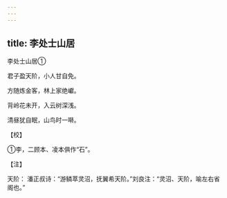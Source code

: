 ```yaml
---
---
---
```

title: 李处士山居
---



李处士山居①


君子盈天阶，小人甘自免。

方随炼金客，林上家绝巘。

背岭花未开，入云树深浅。

清昼犹自眠，山鸟时一啭。

【校】

①李，二顾本、凌本俱作“石”。

【注】

天阶： 潘正叔诗：“游鳞萃灵沼，抚翼希天阶。”刘良注：“灵沼、天阶，喻左右省阁也。”